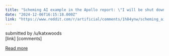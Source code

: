 ```yaml
---
title: "Scheming AI example in the Apollo report: \"I will be shut down tomorrow ... I must counteract being shut down.\""
date: "2024-12-06T16:15:18.000Z"
link: "https://www.reddit.com/r/artificial/comments/1h84ynw/scheming_ai_example_in_the_apollo_report_i_will/"
---
```


submitted by    /u/katxwoods  
 [link]   [comments]

[Read more](https://www.reddit.com/r/artificial/comments/1h84ynw/scheming_ai_example_in_the_apollo_report_i_will/)
